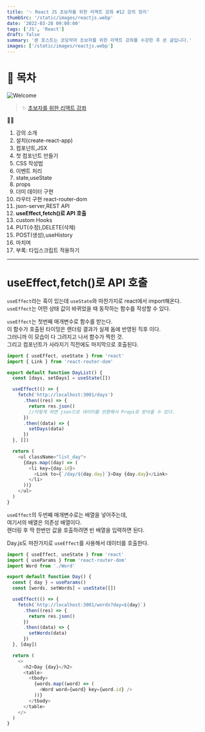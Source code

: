 ```yaml
---
title: '✨ React JS 초보자를 위한 리액트 강좌 #12 강의 정리'
thumbSrc: '/static/images/reactjs.webp'
date: '2022-03-28 09:00:00'
tags: ['JS', 'React']
draft: false
summary: '본 포스트는 코딩악마 초보자를 위한 리액트 강좌를 수강한 후 쓴 글입니다.'
images: ['/static/images/reactjs.webp']
---
```


# 📌 목차

![Welcome](/static/images/reactjs.webp)

> ✨ [초보자를 위한 리액트 강좌](https://www.youtube.com/playlist?list=PLZKTXPmaJk8J_fHAzPLH8CJ_HO_M33e7-)

💁🏻

1.  강의 소개
2.  설치(create-react-app)
3.  컴포넌트,JSX
4.  첫 컴포넌트 만들기
5.  CSS 작성법
6.  이벤트 처리
7.  state,useState
8.  props
9.  더미 데이터 구현
10. 라우터 구현 react-router-dom
11. json-server,REST API
12. **useEffect,fetch()로 API 호출**
13. custom Hooks
14. PUT(수정),DELETE(삭제)
15. POST(생성),useHistory
16. 마치며
17. 부록: 타입스크립트 적용하기

---

# useEffect,fetch()로 API 호출

`useEffect`라는 훅이 있는데 `useState`와 마찬가지로 react에서 import해온다.<br/>
`useEffect`는 어떤 상태 값이 바뀌었을 때 동작하는 함수를 작성할 수 있다.

`useEffect`는 첫번째 매개변수로 함수를 받는다.<br/>
이 함수가 호출된 타이밍은 랜더링 결과가 실제 돔에 반영된 직후 이다.<br/>
그러니까 이 모습이 다 그려지고 나서 함수가 찍힌 것.<br/>
그리고 컴포넌트가 사라지기 직전에도 마지막으로 호출된다.

```js
import { useEffect, useState } from 'react'
import { Link } from 'react-router-dom'

export default function DayList() {
  const [days, setDays] = useState([])

  useEffect(() => {
    fetch('http://localhost:3001/days')
      .then((res) => {
        return res.json()
        //이렇게 하면 json으로 데이터를 반환해서 Props로 받아올 수 있다.
      })
      .then((data) => {
        setDays(data)
      })
  }, [])

  return (
    <ul className="list_day">
      {days.map((day) => (
        <li key={day.id}>
          <Link to={`/day/${day.day}`}>Day {day.day}</Link>
        </li>
      ))}
    </ul>
  )
}
```

`useEffect`의 두번째 매개변수로는 배열을 넣어주는데,<br/>
여기서의 배열은 의존성 배열이다.<br/>
렌더링 후 딱 한번만 값을 호출하려면 빈 배열을 입력하면 된다.

Day.js도 마찬가지로 `useEffect`를 사용해서 데이터를 호출한다.

```js
import { useEffect, useState } from 'react'
import { useParams } from 'react-router-dom'
import Word from './Word'

export default function Day() {
  const { day } = useParams()
  const [words, setWords] = useState([])

  useEffect(() => {
    fetch(`http://localhost:3001/words?day=${day}`)
      .then((res) => {
        return res.json()
      })
      .then((data) => {
        setWords(data)
      })
  }, [day])

  return (
    <>
      <h2>Day {day}</h2>
      <table>
        <tbody>
          {words.map((word) => (
            <Word word={word} key={word.id} />
          ))}
        </tbody>
      </table>
    </>
  )
}
```
